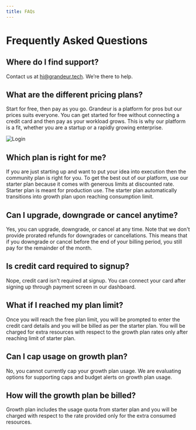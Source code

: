 ```yaml
---
title: FAQs
---
```

# Frequently Asked Questions

## Where do I find support?

Contact us at hi@grandeur.tech. We’re there to help.

## What are the different pricing plans?

Start for free, then pay as you go. Grandeur is a platform for pros but our prices suits everyone. You can get started for free without connecting a credit card and then pay as your workload grows. This is why our platform is a fit, whether you are a startup or a rapidly growing enterprise.

![Login](/demos/pricing-plans.webp)

## Which plan is right for me?

If you are just starting up and want to put your idea into execution then the community plan is right for you. To get the best out of our platform, use our starter plan because it comes with generous limits at discounted rate. Starter plan is meant for production use. The starter plan automatically transitions into growth plan upon reaching consumption limit.

## Can I upgrade, downgrade or cancel anytime?

Yes, you can upgrade, downgrade, or cancel at any time. Note that we don't provide prorated refunds for downgrades or cancellations. This means that if you downgrade or cancel before the end of your billing period, you still pay for the remainder of the month.

## Is credit card required to signup?

Nope, credit card isn't required at signup. You can connect your card after signing up through payment screen in our dashboard.

## What if I reached my plan limit?

Once you will reach the free plan limit, you will be prompted to enter the credit card details and you will be billed as per the starter plan. You will be charged for extra resources with respect to the growth plan rates only after reaching limit of starter plan.

## Can I cap usage on growth plan?

No, you cannot currently cap your growth plan usage. We are evaluating options for supporting caps and budget alerts on growth plan usage.

## How will the growth plan be billed?

Growth plan includes the usage quota from starter plan and you will be charged with respect to the rate provided only for the extra consumed resources.




